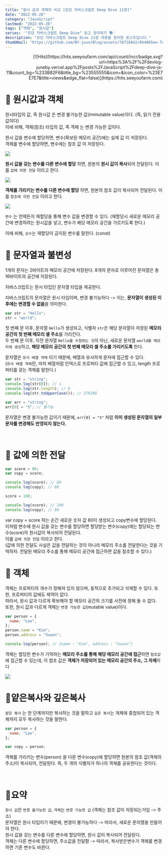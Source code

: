 ```yaml
---
title: "원시 값과 객체의 비교 [모던 자바스크립트 Deep Dive 11장]"
date: "2022-05-26"
category: "JavaScript"
lastmod: "2022-05-26"
tags: ["객체", "원시값"]
series: '"모던 자바스크립트 Deep Dive" 읽고 정리하기 📚'
description: "모던 자바스크립트 Deep Dive 11장 내용을 정리한 포스트입니다."
thumbNail: "https://github.com/BY-juun/Blog/assets/78716842/6b4065ee-7d44-4580-899f-58dafcb8b5a7"
---
```


<div align="right">
  [![Hits](https://hits.seeyoufarm.com/api/count/incr/badge.svg?url=https%3A%2F%2Fdevlog-juneby.vercel.app%2Fposts%2FJavaScript%2Fdeep-dive-js-11&count_bg=%233B82F6&title_bg=%23555555&icon=&icon_color=%23E7E7E7&title=views&edge_flat=false)](https://hits.seeyoufarm.com)
</div>

# 🌟 원시값과 객체

원시타입의 값, 즉 원시값 은 변경 불가능한 값(immutable value)이다. (즉, 읽기 전용 값이다)  
이에 비해, 객체(참조) 타입의 값, 즉 객체 는 변경 가능한 값이다.

원시 값을 변수에 할당하면, 변수(확보된 메모리 공간)에는 실제 값 이 저장된다.  
객체를 변수에 할당하면, 변수에는 참조 값 이 저장된다.

<img src="https://github.com/BY-juun/Blog/assets/78716842/3ff7fb11-d92c-4c55-80a6-ed28567ca9c9" />

**원시 값을 갖는 변수를 다른 변수에 할당** 하면, 원본의 **원시 값이 복사**되어 전달된다. 이를 `값에 의한 전달` 이라고 한다.

<img src="https://github.com/BY-juun/Blog/assets/78716842/cca8df91-0385-4dcf-aff6-52f825a7e0da" />

**객체를 가리키는 변수를 다른 변수에 할당** 하면, 원본의 참조 값이 복사되어 전달된다. 이를 `참조에 의한 전달` 이라고 한다.

<img src="https://github.com/BY-juun/Blog/assets/78716842/931b1203-d918-4e09-8a59-41c05280cb42" />

`변수` 는 언제든지 재할당을 통해 변수 값을 변경할 수 있다. (재할당시 새로운 메모리 공간에 변경하려는 원시값을 넣고, 변수가 해당 메모리 공간을 가르키도록 한다.)

이에 비해, `상수`는 재할당이 금지된 변수를 말한다. (const)

# 🌟 문자열과 불변성

1개의 문자는 2바이트의 메모리 공간에 저장된다. 8개의 문자로 이루어진 문자열은 총16바이트의 공간에 저장된다.

자바스크립트는 원시 타입인 문자열 타입을 제공한다.

자바스크립트의 문자열은 원시 타입이며, 변경 불가능하다 -> 이는, **문자열이 생성된 이후에는 변경할 수 없음**을 의미한다.

```js
var str = "Hello";
str = "world";
```

첫 번째 문 이후, 문자열 `Hello`가 생성되고, 식별자 `str`은 해당 문자열이 저장된 **메모리 공간의 첫 번째 메모리 셀 주소**를 가리킨다.  
두 번째 문 이후, 이전 문자열 `Hello를 수정하는 것`이 아닌, 새로운 문자열 `world를 메모리에 생성`하고, **해당 메모리 공간의 첫 번째 메모리 셀 주소를 가리키도록** 한다.

문자열은 `유사 배열 객체` 이기 때문에, 배열과 유사하게 문자에 접근할 수 있다.  
(`유사 배열 객체`란, 마치 배열처럼 인덱스로 프로퍼티 값에 접근할 수 있고, length 프로퍼티를 갖는 객체를 말한다.)

```js
var str = "string";
console.log(str[0]); // s
console.log(str.length); // 6
console.log(str.toUpperCase()); // STRING

var arr = "string";
arr[0] = "S"; // 불가능
```

문자열은 변경 불가능한 값이기 때문에, `arr[0] = "S"` 처럼 **이미 생성된 문자열의 일부 문자를 변경해도 반영되지 않는다.**

<br />

# 🌟 값에 의한 전달

```js
var score = 80;
var copy = score;

console.log(score); // 80
console.log(copy); // 80

score = 100;

console.log(score); // 100
console.log(copy); // 80
```

var copy = score 하는 순간 새로운 숫자 값 80이 생성되고 copy변수에 할당된다.  
이처럼 변수에 원시 값을 갖는 변수를 할당하면 할당받는 변수(copy)에는 할당되는 변수(score)의 원시값이 복사되어 전달된다.  
이를 `값에 의한 전달` 이라고 한다.  
(값에 의한 전달도 사실은 값을 전달하는 것이 아니라 메모리 주소를 전달한다는 것을 기억하자. 전달된 메모리 주소를 통해 메모리 공간에 접근하면 값을 참조할 수 있다.)

# 🌟 객체

객체는 프로퍼티의 개수가 정해져 있지 않으며, 동적으로 추가되고 삭제할 수 있다. 또한, 프로퍼티의 값에도 제약이 없다.  
따라서, 원시 값과 다르게 확보해야 할 메모리 공간의 크기를 사전에 정해 둘 수 없다.  
또한, 원시 값과 다르게 객체는 `변경 가능한 값`(mutable value)이다.

```js
var person = {
  name: "Lee",
};
person.name = "Kim";
person.address = "Suwon";

console.log(person); // {name : "Kim", address : "Suwon"}
```

객체는 할당한 변수가 기억하는 **메모리 주소를 통해 해당 메모리 공간에 접근**하면 `참조값`에 접근할 수 있는데, 이 참조 값은 **객체가 저장되어 있는 메모리 공간의 주소, 그 자체**이다

<img src="https://github.com/BY-juun/Blog/assets/78716842/a7108217-3739-44e3-ae0a-2d1430ed59e0" />

<br />

# 🌟얕은복사와 깊은복사

`얕은 복사` 는 한 단계까지만 복사하는 것을 말하고 `깊은 복사`는 개체에 중첩되어 있는 객체까지 모두 복사하는 것을 말한다.

```js
var person = {
  name: "Lee",
};

var copy = person;
```

객체를 가리키는 변수(person) 을 다른 변수(copy)에 할당하면 원본의 참조 값(객체의 주소)이 복사되어, 전달된다. 즉, 두 개의 식별자가 하나의 객체를 공유한다는 것이다.

<br />

# 🌟요약

`원시 값`은 `변경 불가능한 값`, `객체`는 `변경 가능한 값` (객체는 참조 값이 저장되는거임 -> 주소)  
문자열은 원시 타입이기 때문에, 변경이 불가능하다 -> 따라서, 새로운 문자열을 만들어야 한다.  
원시 값을 갖는 변수를 다른 변수에 할당하면, 원시 값이 복사되어 전달된다.  
객체는 다른 변수에 할당하면, 주소값을 전달함 -> 따라서, 복사받은변수가 객체를 변경하면 기존 변수도 바뀐다.
